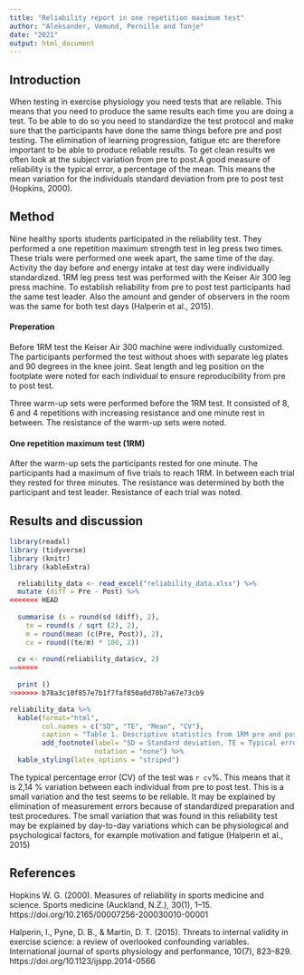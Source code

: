 ```yaml
---
title: "Reliability report in one repetition maximum test"
author: "Aleksander, Vemund, Pernille and Tonje"
date: "2021"
output: html_document
---
```


## Introduction 
When testing in exercise physiology you need tests that are reliable. This means that you need to produce the same results each time you are doing a test. To be able to do so you need to standardize the test protocol and make sure that the participants have done the same things before pre and post testing. The elimination of learning progression, fatigue etc are therefore important to be able to produce reliable results. To get clean results we often look at the subject variation from pre to post.A good measure of reliability is the typical error, a percentage of the mean. This means the mean variation for the individuals standard deviation from pre to post test (Hopkins, 2000). 

## Method 
Nine healthy sports students participated in the reliability test. They performed a one repetition maximum strength test in leg press two times. These trials were performed one week apart, the same time of the day. Activity the day before and energy intake at test day were individually standardized. 1RM leg press test was performed with the Keiser Air 300 leg press machine. To establish reliability from pre to post test participants had the same test leader. Also the amount and gender of observers in the room was the same for both test days (Halperin et al., 2015). 

#### Preperation
Before 1RM test the Keiser Air 300 machine were individually customized. The participants performed the test without shoes with separate leg plates and 90 degrees in the knee joint. Seat length and leg position on the footplate were noted for each individual to ensure reproducibility from pre to post test. 

Three warm-up sets were performed before the 1RM test. It consisted of 8, 6 and 4 repetitions with increasing resistance and one minute rest in between. The resistance of the warm-up sets were noted. 

#### One repetition maximum test (1RM)
After the warm-up sets the participants rested for one minute. The participants had a maximum of five trials to reach 1RM. In between each trial they rested for three minutes. The resistance was determined by both the participant and test leader. Resistance of each trial was noted. 


## Results and discussion

```r

library(readxl)
library (tidyverse)
library (knitr)
library (kableExtra)

  reliability_data <- read_excel("reliability_data.xlsx") %>%
  mutate (diff = Pre - Post) %>%
<<<<<<< HEAD
  
  summarise (s = round(sd (diff), 2),
    te = round(s / sqrt (2), 2), 
    m = round(mean (c(Pre, Post)), 2), 
    cv = round((te/m) * 100, 2))
  
  cv <- round(reliability_data$cv, 2)
=======
    
  print ()
>>>>>>> b78a3c10f857e7b1f7faf850a0d70b7a67e73cb9


```
```r
reliability_data %>% 
  kable(format="html",  
        col.names = c("SD", "TE", "Mean", "CV"),
        caption = "Table 1. Descriptive statistics from 1RM pre and post test (n = 9).") %>%
        add_footnote(label= "SD = Standard deviation, TE = Typical error, CV = Coeffisient of variation",
                     notation = "none") %>%
  kable_styling(latex_options = "striped") 
```

The typical percentage error (CV) of the test was `r cv`%. This means that it is 2,14 % variation between each individual from pre to post test. This is a small variation and the test seems to be reliable. It may be explained by elimination of measurement errors because of  standardized preparation and test procedures. The small variation that was found in this reliability test may be explained by day-to-day variations which can be physiological and psychological factors, for example motivation and fatigue (Halperin et al., 2015) 


## References 
Hopkins W. G. (2000). Measures of reliability in sports medicine and science. Sports medicine (Auckland, N.Z.), 30(1), 1–15. https://doi.org/10.2165/00007256-200030010-00001

Halperin, I., Pyne, D. B., & Martin, D. T. (2015). Threats to internal validity in exercise science: a review of overlooked confounding variables. International journal of sports physiology and performance, 10(7), 823–829. https://doi.org/10.1123/ijspp.2014-0566 